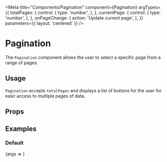 

<Meta
  title="Components/Pagination"
  component={Pagination}
  argTypes={{
    totalPages: {
      control: {
        type: 'number',
      },
    },
    currentPage: {
      control: {
        type: 'number',
      },
    },
    onPageChange: {
      action: 'Update current page',
    },
  }}
  parameters={{ layout: 'centered' }}
/>

# Pagination

The `Pagination` component allows the user to select a specific page from a range of pages.

## Usage

`Pagination` accepts `totalPages` and displays a list of buttons for the user for easir access to multiple pages of data.

## Props

<ArgsTable of={Pagination} />

## Examples

### Default

<Canvas>
  <Story name="Default">{args => <Pagination {...args} totalPages={20} />}</Story>
</Canvas>
